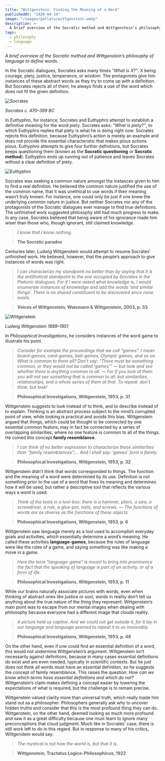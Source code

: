 ```yaml
---
title: "Wittgenstein: Finding the Meaning of a Word"
publishedAt: "2020-04-14"
image: "/images/gallery/wittgenstein.webp"
description: >-
  A brief overview of the Socratic method and Wittgenstein’s philosophy of language to define words.
tags:
  - philosophy
  - language
---
```


_A brief overview of the Socratic method and Wittgenstein’s philosophy of language to define words._

In the Socratic dialogues, Socrates asks many times _“What is X?”_. X being courage, piety, justice, temperance, or wisdom. The protagonists give him instances of these abstract words as they try to come up with a definition. But Socrates rejects all of them; he always finds a use of the word which does not fit the given definition.

<div style={{ textAlign: "center" }}>
  <img src="/images/gallery/socrates.webp" alt="Socrates" />
  <p style={{ fontSize: "0.9rem", color: "#666" }}>
    <em>Socrates c. 470–399 BC</em>
  </p>
</div>

In _Euthyphro_, for instance, Socrates and Euthyphro attempt to establish a definitive meaning for the word piety. Socrates asks: _“What is piety?”_, to which Euthyphro replies that piety is what he is doing right now. Socrates rejects this definition, because Euthyphro’s action is merely an example and does not provide the essential characteristic that makes pious actions pious. Euthyphro attempts to give four further definitions, but Socrates keeps questioning them (known as the **Socratic questioning** or **Socratic method**). Euthyphro ends up running out of patience and leaves Socrates without a clear definition of piety.

<div style={{ textAlign: "center" }}>
  <img
    src="https://miro.medium.com/max/1200/0*JvZwMoSu7ABRDgQU"
    alt="Euthyphro"
  />
</div>

Socrates was seeking a common nature amongst the instances given to him to find a real definition. He believed the common nature justified the use of the common name, that it was unethical to use words if their meaning wasn’t truly known. For instance, one could only be just if one knew the underlying common nature in justice. But neither Socrates nor any of the protagonists of the Socratic dialogues ever manage to find true definitions. The unfinished work suggested philosophy still had much progress to make. In any case, Socrates believed that being aware of his ignorance made him wiser than those who, though ignorant, still claimed knowledge.

> _I know that I know nothing._

> **The Socratic paradox**

Centuries later, Ludwig Wittgenstein would attempt to resume Socrates’ unfinished work. He believed, however, that the people’s approach to give instances of words was right.

> _I can characterize my standpoint no better than by saying that it is the antithetical standpoint to the one occupied by Socrates in the Platonic dialogues. For if I were asked what knowledge is, I would enumerate instances of knowledge and add the words ‘and similar things’. There is no shared constituent to be discovered since none exists._

> **Voices of Wittgenstein, Waismann & Wittgenstein, 2003, p. 33**

<div style={{ textAlign: "center" }}>
  <img
    src="https://miro.medium.com/max/800/0*z-u5VJtjCSKd2xiL.webp"
    alt="Wittgenstein"
  />
  <p style={{ fontSize: "0.9rem", color: "#666" }}>
    <em>Ludwig Wittgenstein 1889–1951</em>
  </p>
</div>

In _Philosophical Investigations_, he considers instances of the word game to illustrate his point.

> _Consider for example the proceedings that we call “games”. I mean board-games, card-games, ball-games, Olympic games, and so on. What is common to them all? Don’t say: “There must be something common, or they would not be called ‘games’” — but look and see whether there is anything common to all. — For if you look at them you will not see something that is common to all, but similarities, relationships, and a whole series of them at that. To repeat: don’t think, but look!_

> **Philosophical Investigations, Wittgenstein, 1953, p. 31**

Wittgenstein suggests to look instead of to think, and to describe instead of to explain. Thinking is an abstract process subject to the mind’s corrupted point of view, while looking is practical and avoids this bias. Wittgenstein argued that things, which could be thought to be connected by one essential common feature, may in fact be connected by a series of overlapping similarities, where no one feature is common to all of the things. He coined this concept **family resemblance**.

> _I can think of no better expression to characterize these similarities than “family resemblances”;… And I shall say: ‘games’ form a family._

> **Philosophical Investigations, Wittgenstein, 1953, p. 32**

Wittgenstein didn’t think that words corresponded to things. The function and the meaning of a word were determined by its use. Definition is not something prior to the use of a word that fixes its meaning and determines how it will be used, but rather a descriptive tool that reflects the various ways a word is used:

> _Think of the tools in a tool-box: there is a hammer, pliers, a saw, a screwdriver, a rule, a glue-pot, nails, and screws. — The functions of words are as diverse as the functions of these objects._

> **Philosophical Investigations, Wittgenstein, 1953, p. 6**

Wittgenstein saw language merely as a tool used to accomplish everyday goals and activities, which essentially determine a word’s meaning. He called these activities **language-games**, because the rules of language were like the rules of a game, and saying something was like making a move in a game.

> _Here the term “language-game” is meant to bring into prominence the fact that the speaking of language is part of an activity, or of a form of life._

> **Philosophical Investigations, Wittgenstein, 1953, p. 11**

While our brains naturally associate pictures with words, even when thinking of abstract ones like justice or soul, words in reality don’t tell us anything about the true nature of the thing they represent. Wittgenstein’s main point was to escape from our mental images when dealing with philosophy because everyone had a different image that clouds reality.

> _A picture held us captive. And we could not get outside it, for it lay in our language and language seemed to repeat it to us inexorably._

> **Philosophical Investigations, Wittgenstein, 1953, p. 48**

On the other hand, even if one could find an essential definition of a word, this would not undermine Wittgenstein’s argument. Wittgenstein isn’t necessarily against definitions, because in many cases essential definitions do exist and are even needed, typically in scientific contexts. But he just does not think all words must have an essential definition, so he suggests the concept of family resemblance. This raises the question: _How can we know which terms have essential definitions and which do not?_ Wittgenstein’s claim makes defining a concept easier by lowering the expectations of what is required, but the challenge is to remain precise.

Wittgenstein valued clarity more than universal truth, which really made him stand out as a philosopher. Philosophers generally ask why to uncover hidden truths and consider that this is the most profound thing they can do. Wittgenstein, on the other hand, deemed looking as much more profound and saw it as a great difficulty because one must learn to ignore many preconceptions that cloud judgment. Much like in Socrates’ case, there is still work left to do in this regard. But in response to many of his critics, Wittgenstein would say:

> _The mystical is not how the world is, but that it is._

> **Wittgenstein, Tractatus Logico-Philosophicus, 1922**
